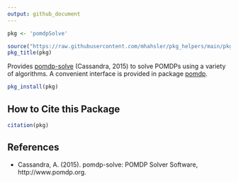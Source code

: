 ```yaml
---
output: github_document
---
```


```r
pkg <- 'pomdpSolve'

source("https://raw.githubusercontent.com/mhahsler/pkg_helpers/main/pkg_helpers.R")
pkg_title(pkg)
```

Provides [pomdp-solve](http://www.pomdp.org/code/) (Cassandra, 2015) to solve POMDPs using
a variety of algorithms.
A convenient interface is provided in package [pomdp](https://github.com/mhahsler/pomdp). 

```r
pkg_install(pkg)
```

## How to Cite this Package
```r
citation(pkg)
```

## References

* Cassandra, A. (2015). pomdp-solve: POMDP Solver Software, http://www.pomdp.org.

